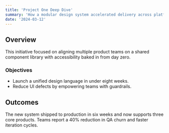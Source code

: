 ```yaml
---
title: 'Project One Deep Dive'
summary: 'How a modular design system accelerated delivery across platforms.'
date: '2024-03-12'
---
```


## Overview

This initiative focused on aligning multiple product teams on a shared component library with accessibility baked in from day zero.

### Objectives

- Launch a unified design language in under eight weeks.
- Reduce UI defects by empowering teams with guardrails.

## Outcomes

The new system shipped to production in six weeks and now supports three core products. Teams report a 40% reduction in QA churn and faster iteration cycles.
